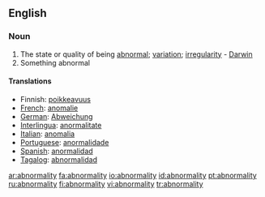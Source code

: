==English==
===Noun===
{{en-noun|abnormalities}}

#The state or quality of being [[abnormal]]; [[variation]]; [[irregularity]] - [[Darwin]]
#Something abnormal

====Translations====
*Finnish: [[poikkeavuus]]
*[[French]]: [[anomalie]]
*[[German]]: [[Abweichung]]
*[[Interlingua]]: [[anormalitate]]
*[[Italian]]: [[anomalia]]
*[[Portuguese]]: [[anormalidade]]
*[[Spanish]]: [[anormalidad]]
*[[Tagalog]]: [[abnormalidad]]

[[ar:abnormality]]
[[fa:abnormality]]
[[io:abnormality]]
[[id:abnormality]]
[[pt:abnormality]]
[[ru:abnormality]]
[[fi:abnormality]]
[[vi:abnormality]]
[[tr:abnormality]]